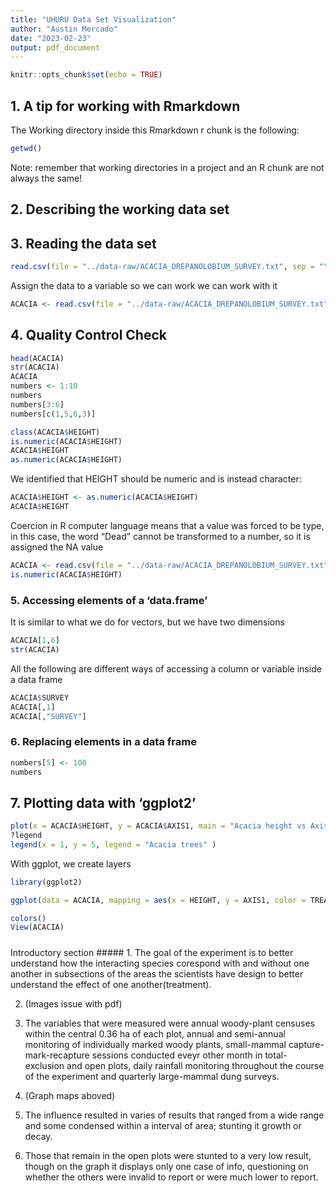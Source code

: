 ```yaml
---
title: "UHURU Data Set Visualization"
author: "Austin Mercado"
date: "2023-02-23"
output: pdf_document
---
```


```r
knitr::opts_chunk$set(echo = TRUE)
```

## 1. A tip for working with Rmarkdown
The Working directory inside this Rmarkdown r chunk is the following: 
```r
getwd()
```

Note: remember that working directories in a project and an R chunk are not always the same!

## 2. Describing the working data set

## 3. Reading the data set
```r
read.csv(file = "../data-raw/ACACIA_DREPANOLOBIUM_SURVEY.txt", sep = "\t")
```

Assign the data to a variable so we can work we can work with it
```r
ACACIA <- read.csv(file = "../data-raw/ACACIA_DREPANOLOBIUM_SURVEY.txt", sep = "\t")
```

## 4. Quality Control Check

```r
head(ACACIA)
str(ACACIA)
ACACIA
numbers <- 1:10
numbers
numbers[3:6]
numbers[c(1,5,6,3)]
```


```r
class(ACACIA$HEIGHT)
is.numeric(ACACIA$HEIGHT)
ACACIA$HEIGHT
as.numeric(ACACIA$HEIGHT)
```
We identified that HEIGHT should be numeric and is instead character:
```r
ACACIA$HEIGHT <- as.numeric(ACACIA$HEIGHT)
ACACIA$HEIGHT
```

Coercion in R computer language means that a value was forced to be type, in this case, the word "Dead" cannot be transformed to a number, so it is assigned the NA value
```r
ACACIA <- read.csv(file = "../data-raw/ACACIA_DREPANOLOBIUM_SURVEY.txt", sep = "\t", na.strings = "dead")
is.numeric(ACACIA$HEIGHT)
```

### 5. Accessing elements of a 'data.frame'

It is similar to what we do for vectors, but we have two dimensions 

```r
ACACIA[1,6]
str(ACACIA)
```

All the following are different ways of accessing a column or variable inside a data frame 
```r
ACACIA$SURVEY
ACACIA[,1]
ACACIA[,"SURVEY"]
```

### 6. Replacing elements in a data frame

```r
numbers[5] <- 100
numbers
```

## 7. Plotting data with 'ggplot2'
```r
plot(x = ACACIA$HEIGHT, y = ACACIA$AXIS1, main = "Acacia height vs Axis1")
?legend
legend(x = 1, y = 5, legend = "Acacia trees" )
```

With ggplot, we create layers
```r
library(ggplot2)

ggplot(data = ACACIA, mapping = aes(x = HEIGHT, y = AXIS1, color = TREATMENT)) + geom_point(size = 1 ) + labs(x = "Tree Height", y = "Tree Axis 1", title = "Acacia trees size relationships")
```

```r
colors()
View(ACACIA)
```

#####
Introductory section
#####
1. The goal of the experiment is to better understand how the interacting species corespond with and without one another in subsections of the areas the scientists have design to better understand the effect of one another(treatment).

2. (Images issue with pdf)

3. The variables that were measured were annual woody-plant censuses within the central 0.36 ha of each plot, annual and semi-annual monitoring of individually marked woody plants, small-mammal capture-mark-recapture sessions conducted eveyr other month in total-exclusion and open plots, daily rainfall monitoring throughout the course of the experiment and quarterly large-mammal dung surveys. 

4. (Graph maps aboved)

5. The influence resulted in varies of results that ranged from a wide range and some condensed within a interval of area; stunting it growth or decay. 

6. Those that remain in the open plots were stunted to a very low result, though on the graph it displays only one case of info, questioning on whether the others were invalid to report or were much lower to report.
